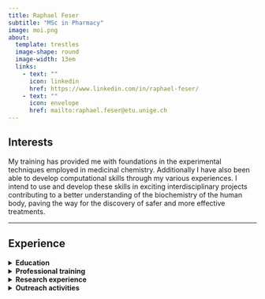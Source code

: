 ```yaml
---
title: Raphael Feser
subtitle: "MSc in Pharmacy"
image: moi.png
about:
  template: trestles
  image-shape: round
  image-width: 13em
  links:
    - text: ""
      icon: linkedin
      href: https://www.linkedin.com/in/raphael-feser/
    - text: ""
      icon: envelope
      href: mailto:raphael.feser@etu.unige.ch
---
```


<meta name="description" content="Raphael Feser. Online and extended version of my CV. My training has provided me with foundations in the experimental techniques employed in medicinal chemistry. Additionally I have also been able to develop computational skills through my various experiences. I intend to use and develop these skills in exciting interdisciplinary projects contributing to a better understanding of the biochemistry of the human body, paving the way for the discovery of safer and more effective treatments. Raphael Paul Feser">

<meta name="google-site-verification" content="KCgw2pt--nBaqC9akJgiNdvZABMkconuRXWspqaCp4Y" />

## Interests

<p align="justify">

My training has provided me with foundations in the experimental techniques employed in medicinal chemistry. Additionally I have also been able to develop computational skills through my various experiences. I intend to use and develop these skills in exciting interdisciplinary projects contributing to a better understanding of the biochemistry of the human body, paving the way for the discovery of safer and more effective treatments.

</p>

------------------------------------------------------------------------

## Experience

<details>

<summary><b>Education</b></summary>

<p>

-   **Federal Diploma in Pharmacy** <br> (Pharm.D equivalent) \| *Expected Oct 2023*

    </p>

-   **M.Sc in Pharmacy** [\[more\]](https://ispso.unige.ch/ispso/contents/etudes/master.php?l=EN){target="_blank"} <br> University of Geneva \| July 2023

-   **B.Sc in Pharmaceutical Sciences** [\[more\]](https://ispso.unige.ch/ispso/contents/etudes/bachelor.php){target="_blank"} <br> University of Geneva \| July 2021

-   **Swiss Matura (High School Diploma)** <br> Gymnase de Nyon \| July 2018 <br><br>

    </details>

<details>

<summary><b>Professional training</b></summary>

<p>

-   **Trainee Pharmacist** - Pharmacie de L'Ile [\[more\]](./about.html#trainee-pharmacist-pharmacie-de-l’ile){target="_blank" style="caret-color: white; font-size: 11pt;"}

-   **Laboratory Assistant** - Firmenich SA [\[more\]](./about.html#laboratory-assistant-firmenich-sa){target="_blank" style="caret-color: white; font-size: 11pt;"} <br><br>

</details>

<details>

<summary><b>Research experience</b></summary>

<p>

-   **Master's Thesis in Molecular Modelling** [\[more\]](./about.html#master’s-thesis-university-college-london){target="_blank"  style="caret-color: white; font-size: 11pt;"} <br> University College London <br> Prof. Shozeb Haider & Prof. Francesco L. Gervasio

-   **Research Assistant in Statistics** [\[more\]](./about.html#student-research-assistant-university-of-geneva){target="_blank"  style="caret-color: white; font-size: 11pt;"} <br> University of Geneva <br> Prof. Stéphane Guerrier

-   **Research Internship in Biostatistics** [\[more\]](./about.html#research-internship-melanoma-institute-australia){target="_blank"  style="caret-color: white; font-size: 11pt;"} <br> Melanoma Institute Australia <br> Prof. Serigne Lo

-   **Open Synthesis Network** [\[more\]](./about.html#open-synthesis-network-dndi-university-of-geneva){target="_blank"  style="caret-color: white; font-size: 11pt;"} <br> DNDi & University of Geneva <br> Dr Sébastien Tardy & Prof. Leonardo Scapozza <br><br> 

</details>

<details>

<summary><b>Outreach activities</b></summary>

<p>

Outside my studies, I have been involved with several non-profit organisations engaged in pharmacy student's advocacy and global health, which has allowed me to gain valuable experiences and develop a wide range of soft skills. [\[see more\]](./about.html#outreach-activities){target="_blank"  style="caret-color: white; font-size: 11pt;"}

</details>
